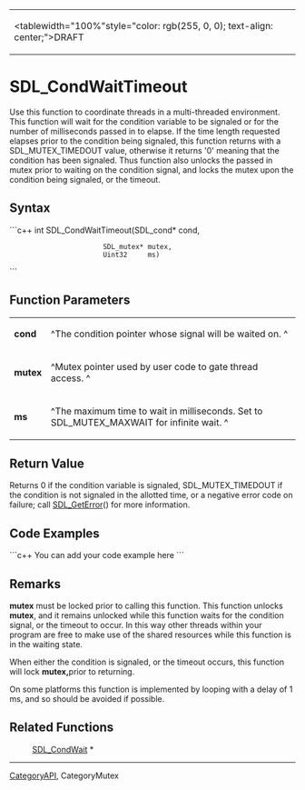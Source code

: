 <!-- pragma section-numbers off -->
<!-- pragma disable-camelcase -->
{|
|<tablewidth="100%"style="color: rgb(255, 0, 0); text-align: center;">DRAFT 
|}


= SDL_CondWaitTimeout =
Use this function to coordinate threads in a multi-threaded environment. This function will wait for the condition variable to be signaled or for the number of milliseconds passed in to elapse. If the time length requested elapses prior to the condition being signaled, this function returns with a SDL_MUTEX_TIMEDOUT value, otherwise it returns '0' meaning that the condition has been signaled. Thus function also unlocks the passed in mutex prior to waiting on the condition signal, and locks the mutex upon the condition being signaled, or the timeout.


== Syntax ==
```c++
int SDL_CondWaitTimeout(SDL_cond*  cond,
                        SDL_mutex* mutex,
                        Uint32     ms)
```
== Function Parameters ==
{|
|'''cond''' 
|^The condition pointer whose signal will be waited on. ^ 
|-
|'''mutex''' 
|^Mutex pointer used by user code to gate thread access. ^ 
|-
|'''ms''' 
|^The maximum time to wait in milliseconds. Set to SDL_MUTEX_MAXWAIT for infinite wait. ^ 
|}


== Return Value ==
Returns 0 if the condition variable is signaled, SDL_MUTEX_TIMEDOUT if the condition is not signaled in the allotted time, or a negative error code on failure; call [[SDL_GetError]]() for more information.

== Code Examples ==
```c++
You can add your code example here
```
== Remarks ==
'''mutex''' must be locked prior to calling this function. This function unlocks '''mutex''', and it remains unlocked while this function waits for the condition signal, or the timeout to occur. In this way other threads within your program are free to make use of the shared resources while this function is in the waiting state.

When either the condition is signaled, or the timeout occurs, this function will lock '''mutex, '''prior to returning.

On some platforms this function is implemented by looping with a delay of 1 ms, and so should be avoided if possible.

== Related Functions ==
: [[SDL_CondWait]] *

----
[[CategoryAPI]], CategoryMutex
